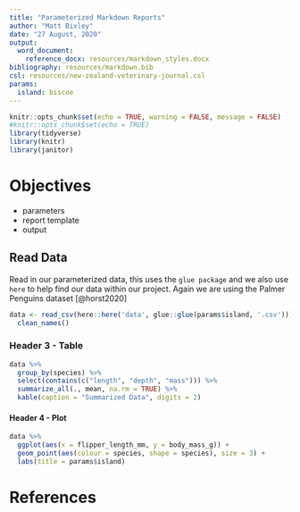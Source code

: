```yaml
---
title: "Parameterized Markdown Reports"
author: "Matt Bixley"
date: "27 August, 2020"
output:
  word_document:
    reference_docx: resources/markdown_styles.docx
bibliography: resources/markdown.bib
csl: resources/new-zealand-veterinary-journal.csl
params:
  island: biscoe
---
```


```r
knitr::opts_chunk$set(echo = TRUE, warning = FALSE, message = FALSE)
#knitr::opts_chunk$set(echo = TRUE)
library(tidyverse)
library(knitr)
library(janitor)
```

# Objectives

- parameters
- report template
- output

## Read Data  

Read in our parameterized data, this uses the `glue package` and we also use `here` to help find our data within our project. Again we are using the Palmer Penguins dataset [@horst2020]
  
```r
data <- read_csv(here::here('data', glue::glue(params$island, '.csv'))) %>% 
  clean_names()
```

\pagebreak
### Header 3 - Table  


```r
data %>% 
  group_by(species) %>% 
  select(contains(c("length", "depth", "mass"))) %>% 
  summarize_all(., mean, na.rm = TRUE) %>%
  kable(caption = "Summarized Data", digits = 2)
```

\pagebreak
#### Header 4 - Plot

```r
data %>% 
  ggplot(aes(x = flipper_length_mm, y = body_mass_g)) +
  geom_point(aes(colour = species, shape = species), size = 3) +
  labs(title = params$island)
```

# References
